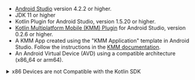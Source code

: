 - [Android Studio](https://developer.android.com/studio/index.html)
  version 4.2.2 or higher.
- JDK 11 or higher
- Kotlin Plugin for Android Studio, version 1.5.20 or higher.
- [Kotlin Multiplatform Mobile (KMM) Plugin](https://kotlinlang.org/docs/mobile/kmm-plugin-releases.html#release-details)
  for Android Studio, version 0.2.6 or higher.
- A KMM App created using the "KMM Application" template in Android
  Studio. Follow the instructions in the
  [KMM documentation](https://kotlinlang.org/docs/mobile/create-first-app.html).
- An Android Virtual Device (AVD) using a compatible architecture
  (x86_64 or arm64).

<details>
  <summary>x86 Devices are not Compatible with the Kotlin SDK</summary>
  <div>
The Kotlin SDK does not support x86 devices. Since x86 devices are the
default option in Android Studio, you must create an x86_64 or arm64
device in AVD Manager to run applications that use the SDK. You can find
images for compatible devices in AVD Manager. Follow these steps to
create and use a compatible device:

1. Open AVD Manager in Android Studio by selecting `Tools` > `AVD Manager`.

1. Click the `Create Virtual Device` button.

1. Select a phone, such as `Nexus 5`.

1. Click the `Next` button.

1. Navigate to the `x86 Images` tab.

1. Click the `Download` link next to an x86_64 device image, such as
   `S / x86_64 / Android API S (Google Play)`.

1. Click the `Finish` button to close the dialogue when the image
   finishes downloading.

1. Click the `Next` button.

1. Name your device and click the `Finish` button to add it to your list
   of virtual devices.

1. At the top of your Android Studio window, select your compatible
   device in the AVD dropdown.

You can track x86 support in
[this GitHub issue](https://github.com/realm/realm-kotlin/issues/109).
  </div>
</details>